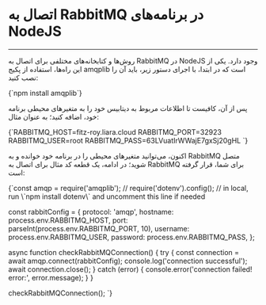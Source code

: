 

<Layout>
<Head>
<title>مستندات اتصال به RabbitMQ در پلتفرم NodeJS - لیارا</title>
<meta property="og:title" content="مستندات خدمات رایانش ابری لیارا" />
<meta property="og:description" content="مستندات قدم به قدم اتصال به پیام‌رسان RabbitMQ در NodeJS"  />
</Head>

# اتصال به RabbitMQ در برنامه‌های NodeJS
<hr className="mb-2" />

روش‌ها و کتابخانه‌های مختلفی برای اتصال به RabbitMQ در NodeJS وجود دارد. یکی از این راه‌ها، استفاده از پکیج <Important>amqplib</Important> است که در ابتدا، با اجرای دستور زیر، باید آن را نصب کنید:

<div className="h-2" />
<div dir='ltr'>
    <Highlight className="bash">
        {`npm install amqplib`}
    </Highlight>
</div>
<div className="h-2" />

پس از آن، کافیست تا 
اطلاعات مربوط به دیتابیس خود را 
به متغیرهای محیطی برنامه خود، اضافه کنید؛ به عنوان مثال:

<div className="h-2" />
<div dir='ltr'>
    <Highlight className="bash">
        {`RABBITMQ_HOST=fitz-roy.liara.cloud
RABBITMQ_PORT=32923
RABBITMQ_USER=root
RABBITMQ_PASS=63LVuatIrWWajE7gxSj20gHL
`}
    </Highlight>
</div>
<div className="h-2" />

اکنون، می‌توانید متغیرهای محیطی را در برنامه خود خوانده و به RabbitMQ متصل شوید؛ در ادامه، یک قطعه کد مثال برای
اتصال به RabbitMQ
برای شما، قرار گرفته است:

<div className="h-2" />
<div dir='ltr'>
    <Highlight className="js">
        {`const amqp = require('amqplib');
// require('dotenv').config(); // in local, run \`npm install dotenv\` and uncomment this line if needed

const rabbitConfig = {
    protocol: 'amqp',
    hostname: process.env.RABBITMQ_HOST,
    port: parseInt(process.env.RABBITMQ_PORT, 10),
    username: process.env.RABBITMQ_USER,
    password: process.env.RABBITMQ_PASS,
  };

async function checkRabbitMQConnection() {
  try {
    const connection = await amqp.connect(rabbitConfig);
    console.log('connection successful');
    await connection.close(); 
  } catch (error) {
    console.error('connection failed! error:', error.message);
  }
}

checkRabbitMQConnection();
`}
    </Highlight>
</div>


</Layout>